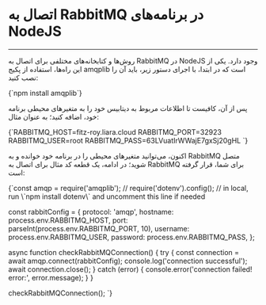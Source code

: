 

<Layout>
<Head>
<title>مستندات اتصال به RabbitMQ در پلتفرم NodeJS - لیارا</title>
<meta property="og:title" content="مستندات خدمات رایانش ابری لیارا" />
<meta property="og:description" content="مستندات قدم به قدم اتصال به پیام‌رسان RabbitMQ در NodeJS"  />
</Head>

# اتصال به RabbitMQ در برنامه‌های NodeJS
<hr className="mb-2" />

روش‌ها و کتابخانه‌های مختلفی برای اتصال به RabbitMQ در NodeJS وجود دارد. یکی از این راه‌ها، استفاده از پکیج <Important>amqplib</Important> است که در ابتدا، با اجرای دستور زیر، باید آن را نصب کنید:

<div className="h-2" />
<div dir='ltr'>
    <Highlight className="bash">
        {`npm install amqplib`}
    </Highlight>
</div>
<div className="h-2" />

پس از آن، کافیست تا 
اطلاعات مربوط به دیتابیس خود را 
به متغیرهای محیطی برنامه خود، اضافه کنید؛ به عنوان مثال:

<div className="h-2" />
<div dir='ltr'>
    <Highlight className="bash">
        {`RABBITMQ_HOST=fitz-roy.liara.cloud
RABBITMQ_PORT=32923
RABBITMQ_USER=root
RABBITMQ_PASS=63LVuatIrWWajE7gxSj20gHL
`}
    </Highlight>
</div>
<div className="h-2" />

اکنون، می‌توانید متغیرهای محیطی را در برنامه خود خوانده و به RabbitMQ متصل شوید؛ در ادامه، یک قطعه کد مثال برای
اتصال به RabbitMQ
برای شما، قرار گرفته است:

<div className="h-2" />
<div dir='ltr'>
    <Highlight className="js">
        {`const amqp = require('amqplib');
// require('dotenv').config(); // in local, run \`npm install dotenv\` and uncomment this line if needed

const rabbitConfig = {
    protocol: 'amqp',
    hostname: process.env.RABBITMQ_HOST,
    port: parseInt(process.env.RABBITMQ_PORT, 10),
    username: process.env.RABBITMQ_USER,
    password: process.env.RABBITMQ_PASS,
  };

async function checkRabbitMQConnection() {
  try {
    const connection = await amqp.connect(rabbitConfig);
    console.log('connection successful');
    await connection.close(); 
  } catch (error) {
    console.error('connection failed! error:', error.message);
  }
}

checkRabbitMQConnection();
`}
    </Highlight>
</div>


</Layout>